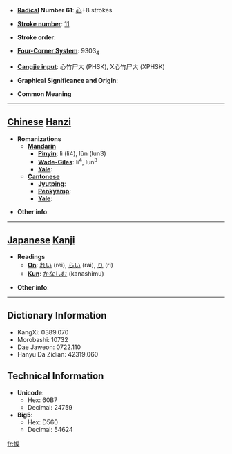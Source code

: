 * '''[[Wiktionary:Chinese radical index| Radical]] Number 61''': [[Wiktionary:Chinese radical index 心|心]]+8 strokes

* '''[[Wiktionary:Chinese total strokes index|Stroke number]]''': [[Wiktionary:Chinese total strokes index 11|11]]

* '''Stroke order''': 

* '''[[Wiktionary:Chinese four corner index|Four-Corner System]]''': 9303<sub>4</sub>

* '''[[Wiktionary:Chinese Cangjie index|Cangjie input]]''': 心竹尸大 (PHSK), X心竹尸大 (XPHSK)

* '''Graphical Significance and Origin''': 

* '''Common Meaning'''

----

== [[Chinese]] [[Hanzi]] ==

* '''Romanizations'''
** '''[[Mandarin]]'''
*** '''[[Pinyin]]''': lì (li4), lǔn (lun3)
*** '''[[Wade-Giles]]''': li<sup>4</sup>, lun<sup>3</sup>
*** '''[[Yale]]''': 
** '''[[Cantonese]]'''
*** '''[[Jyutping]]''':
*** '''[[Penkyamp]]''': 
*** '''[[Yale]]''': 

* '''Other info''': 

----

== [[Japanese]] [[Kanji]] ==

* '''Readings'''
** '''[[On]]''': [[れい]] (rei), [[らい]] (rai), [[り]] (ri)
** '''[[Kun]]''': [[かなしむ]] (kanashimu)

* '''Other info''':  

----

== Dictionary Information ==

* KangXi: 0389.070
* Morobashi: 10732
* Dae Jaweon: 0722.110
* Hanyu Da Zidian: 42319.060

== Technical Information ==

* '''Unicode''':
** Hex: 60B7
** Decimal: 24759
* '''Big5''':
** Hex: D560
** Decimal: 54624

[[fr:悷]]